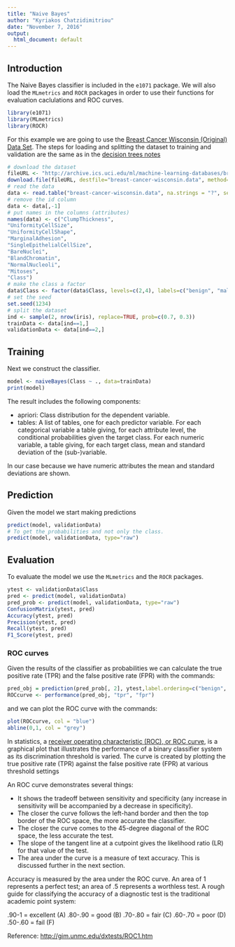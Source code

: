 ```yaml
---
title: "Naive Bayes"
author: "Kyriakos Chatzidimitriou"
date: "November 7, 2016"
output:
  html_document: default
---
```


## Introduction

The Naive Bayes classifier is included in the `e1071` package. We will also load the `MLmetrics` and `ROCR` packages in order to use their functions for evaluation caclulations and ROC curves.

```r
library(e1071)
library(MLmetrics)
library(ROCR)
```
For this example we are going to use the [Breast Cancer Wisconsin (Original) Data Set](http://archive.ics.uci.edu/ml/datasets/Breast+Cancer+Wisconsin+%28Original%29). The steps for loading and splitting the dataset to training and validation are the same as in the [decision trees notes](dt.html)

```r
# download the dataset
fileURL <- "http://archive.ics.uci.edu/ml/machine-learning-databases/breast-cancer-wisconsin/breast-cancer-wisconsin.data"
download.file(fileURL, destfile="breast-cancer-wisconsin.data", method="curl")
# read the data
data <- read.table("breast-cancer-wisconsin.data", na.strings = "?", sep=",")
# remove the id column
data <- data[,-1]
# put names in the columns (attributes)
names(data) <- c("ClumpThickness",
"UniformityCellSize",
"UniformityCellShape",
"MarginalAdhesion",
"SingleEpithelialCellSize",
"BareNuclei",
"BlandChromatin",
"NormalNucleoli",
"Mitoses",
"Class")
# make the class a factor
data$Class <- factor(data$Class, levels=c(2,4), labels=c("benign", "malignant"))
# set the seed
set.seed(1234)
# split the dataset
ind <- sample(2, nrow(iris), replace=TRUE, prob=c(0.7, 0.3))
trainData <- data[ind==1,]
validationData <- data[ind==2,]
```

## Training

Next we construct the classifier.

```r
model <- naiveBayes(Class ~ ., data=trainData)
print(model)
```

The result includes the following components:

  - apriori: Class distribution for the dependent variable.
  - tables: A list of tables, one for each predictor variable. For each categorical variable a table giving, for each attribute level, the conditional probabilities given the target class. For each numeric variable, a table giving, for each target class, mean and standard deviation of the (sub-)variable.
  
In our case because we have numeric attributes the mean and standard deviations are shown.

## Prediction

Given the model we start making predictions

```r
predict(model, validationData)
# To get the probabilities and not only the class.
predict(model, validationData, type="raw")
```

## Evaluation

To evaluate the model we use the `MLmetrics` and the `ROCR` packages.

```r
ytest <- validationData$Class
pred <- predict(model, validationData)
pred_prob <- predict(model, validationData, type="raw")
ConfusionMatrix(ytest, pred)
Accuracy(ytest, pred)
Precision(ytest, pred)
Recall(ytest, pred)
F1_Score(ytest, pred)
```

### ROC curves

Given the results of the classifier as probabilities we can calculate the true positive rate (TPR) and the false positive rate (FPR) with the commands:

```r
pred_obj = prediction(pred_prob[, 2], ytest,label.ordering=c("benign", "malignant"))
ROCcurve <- performance(pred_obj, "tpr", "fpr")
```

and we can plot the ROC curve with the commands:

```r
plot(ROCcurve, col = "blue")
abline(0,1, col = "grey")
```

In statistics, a [receiver operating characteristic (ROC), or ROC curve](https://en.wikipedia.org/wiki/Receiver_operating_characteristic), is a graphical plot that illustrates the performance of a binary classifier system as its discrimination threshold is varied. The curve is created by plotting the true positive rate (TPR) against the false positive rate (FPR) at various threshold settings

An ROC curve demonstrates several things:

  - It shows the tradeoff between sensitivity and specificity (any increase in sensitivity will be accompanied by a decrease in specificity).
  - The closer the curve follows the left-hand border and then the top border of the ROC space, the more accurate the classifier.
  - The closer the curve comes to the 45-degree diagonal of the ROC space, the less accurate the test.
  - The slope of the tangent line at a cutpoint gives the likelihood ratio (LR) for that value of the test. 
  - The area under the curve is a measure of text accuracy. This is discussed further in the next section.

Accuracy is measured by the area under the ROC curve. An area of 1 represents a perfect test; an area of .5 represents a worthless test. A rough guide for classifying the accuracy of a diagnostic test is the traditional academic point system:

.90-1 = excellent (A)
.80-.90 = good (B)
.70-.80 = fair (C)
.60-.70 = poor (D)
.50-.60 = fail (F)

Reference: [http://gim.unmc.edu/dxtests/ROC1.htm](http://gim.unmc.edu/dxtests/ROC1.htm)
